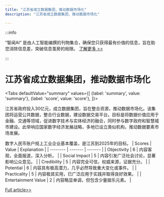 ```yaml
---
title: "江苏省成立数据集团，推动数据市场化"
description: "江苏省成立数据集团，推动数据市场化"

---
```



:::info

“智闻AI“ 是由人工智能编撰的刊物集合，确保您只获得最有价值的信息，旨在助您消除信息差，突破信息茧房的局限。  [了解更多 >>](/)

:::

# 江苏省成立数据集团，推动数据市场化


<Tabs
	defaultValue="summary"
	values={[
	{label: 'summary', value: 'summary'},
	{label: 'score', value: 'score'},
]}>
<TabItem value="summary">


江苏省政府投入30亿元，成立数据集团，旨在整合资源，推动数据市场化。该集团将运营公共数据，整合行业数据，建设数据交易平台。目标是将数据价值应用于金融、交通等领域，促进数字技术与实体经济的融合，同时参与数字政府和智慧城市建设。此举响应国家数字经济发展战略，多地已设立类似机构，推动数据要素市场发展。

数字人民币账户规上工业企业基本覆盖，是江苏到2025年的目标。
</TabItem>
<TabItem value="score">
	| Scores     | Value   | Explanation |
	| -------- | ------- | ------- |
	| Objectivity  | 6    | 内容客观，全面报道，深入分析。    |
	| Social Impact | 5     | 内容引发广泛社会讨论，显著影响公众意见。    |
	| Credibility    | 5    | 内容完全可信，权威来源，证据充分。    |
	| Potential    | 6    | 内容具有极高潜力，几乎必然导致重大变化或事件。    |
	| Practicality    | 5    | 内容极其实用，已广泛应用于实践并取得良好效果。    |
	| Entertainment Value    | 2    | 内容略显单调，但包含少量娱乐元素。    |
</TabItem>
</Tabs>

[Full article>>](https://readhub.cn/topic/8bpeXsIPWUz)
